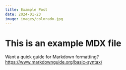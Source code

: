 ```yaml
---
title: Example Post
date: 2024-01-23
image: images/colorado.jpg
---
```


# This is an example MDX file

Want a quick guide for Markdown formatting? https://www.markdownguide.org/basic-syntax/
